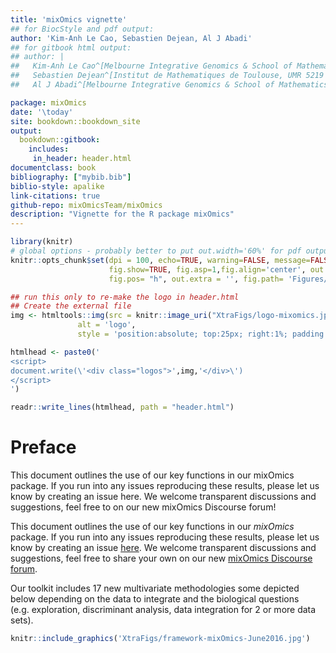 ```yaml
--- 
title: 'mixOmics vignette'
## for BiocStyle and pdf output:
author: 'Kim-Anh Le Cao, Sebastien Dejean, Al J Abadi'
## for gitbook html output:
## author: |
##   Kim-Anh Le Cao^[Melbourne Integrative Genomics & School of Mathematics and Statistics, The University of Melbourne],
##   Sebastien Dejean^[Institut de Mathematiques de Toulouse, UMR 5219 | CNRS and Universite de Toulouse, France],
##   Al J Abadi^[Melbourne Integrative Genomics & School of Mathematics and Statistics, The University of Melbourne]

package: mixOmics
date: '\today'
site: bookdown::bookdown_site
output: 
  bookdown::gitbook:
    includes:
     in_header: header.html
documentclass: book
bibliography: ["mybib.bib"]
biblio-style: apalike
link-citations: true
github-repo: mixOmicsTeam/mixOmics
description: "Vignette for the R package mixOmics"
---
```

```r
library(knitr)
# global options - probably better to put out.width='60%' for pdf output
knitr::opts_chunk$set(dpi = 100, echo=TRUE, warning=FALSE, message=FALSE, eval = TRUE, cache=TRUE,
                      fig.show=TRUE, fig.asp=1,fig.align='center', out.width = '75%',
                      fig.pos= "h", out.extra = '', fig.path= 'Figures/')
```

```r
## run this only to re-make the logo in header.html
## Create the external file
img <- htmltools::img(src = knitr::image_uri("XtraFigs/logo-mixomics.jpg"),
               alt = 'logo',
               style = 'position:absolute; top:25px; right:1%; padding:10px;z-index:200;')

htmlhead <- paste0('
<script>
document.write(\'<div class="logos">',img,'</div>\')
</script>
')

readr::write_lines(htmlhead, path = "header.html")
```

# Preface {-}

This document outlines the use of our key functions in our mixOmics package. If you run into any issues reproducing these results, please let us know by creating an issue here. We welcome transparent discussions and suggestions, feel free to on our new mixOmics Discourse forum!

This document outlines the use of our key functions in our _mixOmics_ package. If you run into any issues reproducing these results, please let us know by creating an issue [here](https://github.com/mixOmicsTeam/Bookdown/issues). We welcome transparent discussions and suggestions, feel free to share your own on our new [mixOmics Discourse forum](https://mixomics-users.discourse.group/).

Our toolkit includes 17 new multivariate methodologies some depicted below depending on the data to integrate and the biological questions (e.g. exploration, discriminant analysis, data integration for 2 or more data sets).

```r
knitr::include_graphics('XtraFigs/framework-mixOmics-June2016.jpg')
```

